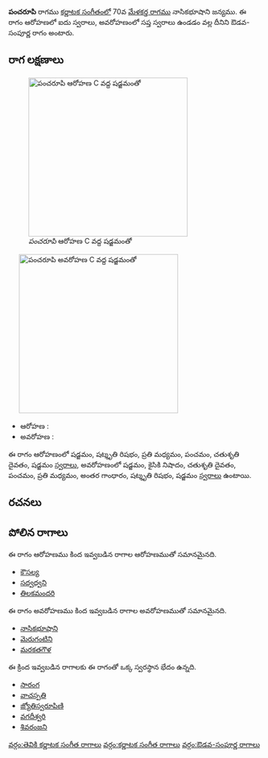 {{Infobox ragam
	| name          	= పంచరూపి
	| synonym	    	= 
	| mela          	= 
	| chakra        	= 
	| janaka        	= 
	| type          	= ఔడవ-సంపూర్ణ
	| arohanam      	= {{svaraC|S|R3|M2|P|D2|S'}} 
	| avarohanam    	= {{svaraC|S'|N2|D2|P|M2|G3|R3|S}}
	| jeeva         	=
	| chhaya        	=
	| nyasa         	=
	| vishesha      	= 
	| equivalent  		= 
}}
{{కర్ణాటక సంగీత రాగాలు}}
'''పంచరూపి''' రాగము [[కర్ణాటక సంగీతం]]లో 70వ [[మేళకర్త రాగము]] నాసికభూషాని జన్యము.  ఈ రాగం ఆరోహణలో ఐదు స్వరాలు, అవరోహణంలో సప్త స్వరాలు ఉండడం వల్ల దీనిని ఔడవ-సంపూర్ణ రాగం అంటారు.


==రాగ లక్షణాలు==
[[Image:pancarupi_ar_kb2wiki.png|thumb|right|316px|''పంచరూపి'' ఆరోహణ C వద్ద షడ్జమంతో]]
	[[Image:pancarupi_av_kb2wiki.png|thumb|right|316px|''పంచరూపి'' అవరోహణ C వద్ద షడ్జమంతో]]

* ఆరోహణ : {{svaraC|S|R3|M2|P|D2|S'}} 
* అవరోహణ : {{svaraC|S'|N2|D2|P|M2|G3|R3|S}}

ఈ రాగం ఆరోహణంలో షడ్జమం, షట్శృతి రిషభం, ప్రతి మధ్యమం, పంచమం, చతుశృతి దైవతం, షడ్జమం [[స్వరాలు]], అవరోహణంలో షడ్జమం, కైసికి నిషాదం, చతుశృతి దైవతం, పంచమం, ప్రతి మధ్యమం, అంతర గాంధారం, షట్శృతి రిషభం, షడ్జమం [[స్వరాలు]] ఉంటాయి.

==రచనలు==



==పోలిన రాగాలు==
ఈ రాగం ఆరోహణము కింద ఇవ్వబడిన రాగాల ఆరోహణముతో సమానమైనది.
* [[కౌసల్య]]
* [[సద్వధ్వని]]
* [[తిలకమందరి]]

ఈ రాగం అవరోహణము కింద ఇవ్వబడిన రాగాల అవరోహణముతో సమానమైనది.
* [[నాసికభూషాని]]
* [[మెరుగంటిని]]
* [[మరకతగౌళ]]

ఈ క్రింద ఇవ్వబడిన రాగాలకు ఈ రాగంతో ఒక్క స్వరస్థాన భేదం ఉన్నది.
* [[సారంగ]]
* [[వాచస్పతి]]
* [[జ్యోతిస్వరూపిణి]]
* [[వగదీశ్వరి]]
* [[శివరంజని]]



[[వర్గం:తెవికి కర్ణాటక సంగీత రాగాలు]]
[[వర్గం:కర్ణాటక సంగీత రాగాలు]]
[[వర్గం:ఔడవ-సంపూర్ణ రాగాలు]]
